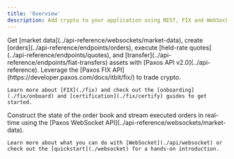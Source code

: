 ```yaml
---
title: 'Overview'
description: Add crypto to your application using REST, FIX and WebSocket APIs.
---
```


<Tabs>
  <Tab title="API">
    Get [market data](../api-reference/websockets/market-data), create [orders](../api-reference/endpoints/orders), execute [held-rate quotes](../api-reference/endpoints/quotes), and [transfer](../api-reference/endpoints/fiat-transfers) assets with [Paxos API v2.0](../api-reference).
  </Tab>

  <Tab title="FIX">
    Leverage the [Paxos FIX API](https://developer.paxos.com/docs/itbit/fix/) to trade crypto.

    Learn more about [FIX](./fix) and check out the [onboarding](./fix/onboard) and [certification](./fix/certify) guides to get started.
  </Tab>

  <Tab title="WebSocket">
    Construct the state of the order book and stream executed orders in real-time using the [Paxos WebSocket API](../api-reference/websockets/market-data).

    Learn more about what you can do with [WebSocket](./api/websocket) or check out the [quickstart](./websocket) for a hands-on introduction.
  </Tab>
</Tabs>
